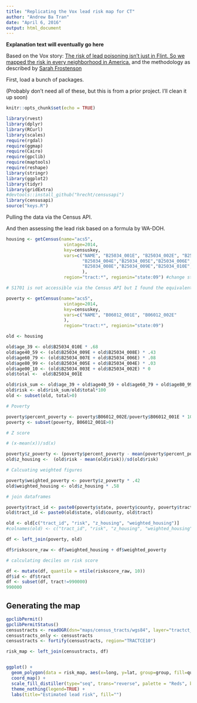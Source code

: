 ```yaml
---
title: "Replicating the Vox lead risk map for CT"
author: "Andrew Ba Tran"
date: "April 6, 2016"
output: html_document
---
```


**Explanation text will eventually go here**

Based on the Vox story: [The risk of lead poisoning isn’t just in Flint. So we mapped the risk in every neighborhood in America.](http://www.vox.com/a/lead-exposure-risk-map) and the methodology as described by [Sarah Frostenson](https://github.com/voxmedia/data-projects/tree/master/vox-lead-exposure-risk)

First, load a bunch of packages. 

(Probably don't need all of these, but this is from a prior project. I'll clean it up soon)

```r
knitr::opts_chunk$set(echo = TRUE)

library(rvest)
library(dplyr)
library(RCurl)
library(scales)
require(rgdal)
require(ggmap)
require(Cairo)
require(gpclib)
require(maptools)
require(reshape)
library(stringr)
library(ggplot2)
library(tidyr)
library(gridExtra)
#devtools::install_github("hrecht/censusapi")
library(censusapi)
source("keys.R")
```

Pulling the data via the Census API.

And then assessing the lead risk based on a formula by WA-DOH.

```r

housing <- getCensus(name="acs5", 
                      vintage=2014,
                      key=censuskey, 
                      vars=c("NAME", "B25034_001E", "B25034_002E", "B25034_003E", 
                             "B25034_004E","B25034_005E","B25034_006E","B25034_007E",
                             "B25034_008E","B25034_009E","B25034_010E", "B17004_001E"
                             ), 
                      region="tract:*", regionin="state:09") #change state FIPS code here for a tract data for a different state-- but you'll need to bring in the matching shape file

# S1701 is not accessible via the Census API but I found the equivalent in B06012

poverty <- getCensus(name="acs5", 
                      vintage=2014,
                      key=censuskey, 
                      vars=c("NAME", "B06012_001E", "B06012_002E"
                      ), 
                      region="tract:*", regionin="state:09")

old <- housing

old$age_39 <- old$B25034_010E * .68
old$age40_59 <- (old$B25034_009E + old$B25034_008E) * .43
old$age60_79 <- (old$B25034_007E + old$B25034_006E) * .08
old$age80_99 <- (old$B25034_005E + old$B25034_004E) * .03
old$age00_10 <- (old$B25034_003E + old$B25034_002E) * 0
old$total <-  old$B25034_001E

old$risk_sum <- old$age_39 + old$age40_59 + old$age60_79 + old$age80_99 + old$age80_99 + old$age00_10
old$risk <- old$risk_sum/old$total*100
old <- subset(old, total>0)

# Poverty

poverty$percent_poverty <- poverty$B06012_002E/poverty$B06012_001E * 100
poverty <- subset(poverty, B06012_001E>0)

# Z score

# (x-mean(x))/sd(x)

poverty$z_poverty <- (poverty$percent_poverty - mean(poverty$percent_poverty))/sd(poverty$percent_poverty)
old$z_housing <-  (old$risk - mean(old$risk))/sd(old$risk)

# Calcuating weighted figures

poverty$weighted_poverty <- poverty$z_poverty * .42
old$weighted_housing <- old$z_housing * .58

# join dataframes

poverty$tract_id <- paste0(poverty$state, poverty$county, poverty$tract)
old$tract_id <- paste0(old$state, old$county, old$tract)

old <- old[c("tract_id", "risk", "z_housing", "weighted_housing")]
#colnames(old) <- c("tract_id", "risk", "z_housing", "weighted_housing")

df <- left_join(poverty, old)

df$riskscore_raw <- df$weighted_housing + df$weighted_poverty

# calculating deciles on risk score

df <- mutate(df, quantile = ntile(riskscore_raw, 10))
df$id <- df$tract
df <- subset(df, tract!=990000)
990000

```

## Generating the map

```r
gpclibPermit()
gpclibPermitStatus()
censustracts <- readOGR(dsn="maps/census_tracts/wgs84", layer="tractct_37800_0000_2010_s100_census_1_shp_wgs84")
censustracts_only <- censustracts
censustracts <- fortify(censustracts, region="TRACTCE10")

risk_map <- left_join(censustracts, df)


ggplot() +
  geom_polygon(data = risk_map, aes(x=long, y=lat, group=group, fill=quantile), color = "black", size=0.2) +
  coord_map() +
  scale_fill_distiller(type="seq", trans="reverse", palette = "Reds", breaks=pretty_breaks(n=10)) +
  theme_nothing(legend=TRUE) +
  labs(title="Estimated lead risk", fill="")
```
